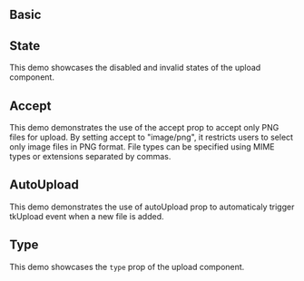 
## Basic

<Basic />

## State

This demo showcases the disabled and invalid states of the upload component.

<State />

## Accept

This demo demonstrates the use of the accept prop to accept only PNG files for upload. By setting accept to "image/png", it restricts users to select only image files in PNG format. File types can be specified using MIME types or extensions separated by commas.

<Accept />

## AutoUpload

This demo demonstrates the use of autoUpload prop to automaticaly trigger tkUpload event when a new file is added.

<AutoUpload />

## Type

This demo showcases the `type` prop of the upload component.

<Type/>
